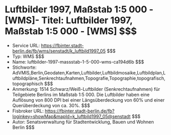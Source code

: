 # Luftbilder 1997, Maßstab 1:5 000 - [WMS]- Titel: Luftbilder 1997, Maßstab 1:5 000 - [WMS] $$$
- Service URL: https://fbinter.stadt-berlin.de/fb/wms/senstadt/k_luftbild1997_05 $$$
- Typ: WMS $$$
- Name: luftbilder-1997-massstab-1-5-000-wms-ca194d6b $$$
- Stichworte: AdVMIS,Berlin,Geodaten,Karten,Luftbilder,Luftbildmosaike,Luftbildplan,Luftbildpläne,Senkrechtaufnahmen,Topografie,Topographie,topografisch,topographisch $$$
- Anmerkung: 1514 Schwarz/Weiß-Luftbilder (Senkrechtaufnahmen) für Teilgebiete Berlins im Maßstab 1:5 000. Die Luftbilder haben eine Auflösung von 800 DPI bei einer Längsüberdeckung von 60% und einer Querüberdeckung von ca. 30%. $$$
- Fisbroker URL: https://fbinter.stadt-berlin.de/fb?loginkey=showMap&mapId=k_luftbild1997_05@senstadt $$$
- Autor: Senatsverwaltung für Stadtentwicklung, Bauen und Wohnen Berlin $$$
